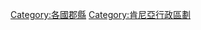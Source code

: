 {{Commonscat|Counties of Kenya}}

[[Category:各國郡縣|Category:各國郡縣]]
[[Category:肯尼亞行政區劃|Category:肯尼亞行政區劃]]